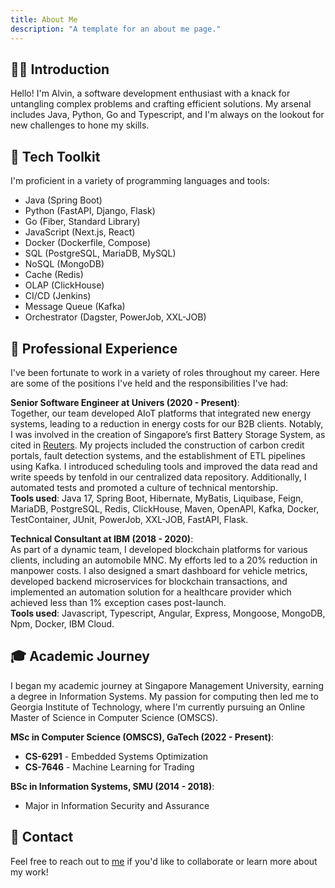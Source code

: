 ```yaml
---
title: About Me
description: "A template for an about me page."
---
```


## 🙋‍♂️ Introduction

Hello! I'm Alvin, a software development enthusiast with a knack for untangling complex problems and crafting efficient solutions. My arsenal includes Java, Python, Go and Typescript, and I'm always on the lookout for new challenges to hone my skills.

## 🔧 Tech Toolkit

I'm proficient in a variety of programming languages and tools:

- Java (Spring Boot)
- Python (FastAPI, Django, Flask)
- Go (Fiber, Standard Library)
- JavaScript (Next.js, React)
- Docker (Dockerfile, Compose)
- SQL (PostgreSQL, MariaDB, MySQL)
- NoSQL (MongoDB)
- Cache (Redis)
- OLAP (ClickHouse)
- CI/CD (Jenkins)
- Message Queue (Kafka)
- Orchestrator (Dagster, PowerJob, XXL-JOB)

## 💼 Professional Experience

I've been fortunate to work in a variety of roles throughout my career. Here are some of the positions I've held and the responsibilities I've had:

**Senior Software Engineer at Univers (2020 - Present)**:  
Together, our team developed AIoT platforms that integrated new energy systems, leading to a reduction in energy costs for our B2B clients. Notably, I was involved in the creation of Singapore’s first Battery Storage System, as cited in [Reuters](https://www.reuters.com/business/singapore-sets-up-first-battery-storage-system-improve-port-energy-usage-2022-07-13). My projects included the construction of carbon credit portals, fault detection systems, and the establishment of ETL pipelines using Kafka. I introduced scheduling tools and improved the data read and write speeds by tenfold in our centralized data repository. Additionally, I automated tests and promoted a culture of technical mentorship.  
**Tools used**: Java 17, Spring Boot, Hibernate, MyBatis, Liquibase, Feign, MariaDB, PostgreSQL, Redis, ClickHouse, Maven, OpenAPI, Kafka, Docker, TestContainer, JUnit, PowerJob, XXL-JOB, FastAPI, Flask.

**Technical Consultant at IBM (2018 - 2020)**:  
As part of a dynamic team, I developed blockchain platforms for various clients, including an automobile MNC. My efforts led to a 20% reduction in manpower costs. I also designed a smart dashboard for vehicle metrics, developed backend microservices for blockchain transactions, and implemented an automation solution for a healthcare provider which achieved less than 1% exception cases post-launch.  
**Tools used**: Javascript, Typescript, Angular, Express, Mongoose, MongoDB, Npm, Docker, IBM Cloud.

## 🎓 Academic Journey

I began my academic journey at Singapore Management University, earning a degree in Information Systems. My passion for computing then led me to Georgia Institute of Technology, where I'm currently pursuing an Online Master of Science in Computer Science (OMSCS).

**MSc in Computer Science (OMSCS), GaTech (2022 - Present)**:

- **CS-6291** - Embedded Systems Optimization
- **CS-7646** - Machine Learning for Trading

**BSc in Information Systems, SMU (2014 - 2018)**:

- Major in Information Security and Assurance

## 📧 Contact

Feel free to reach out to [me](mailto:alvin4292@gmail.com) if you'd like to collaborate or learn more about my work!
